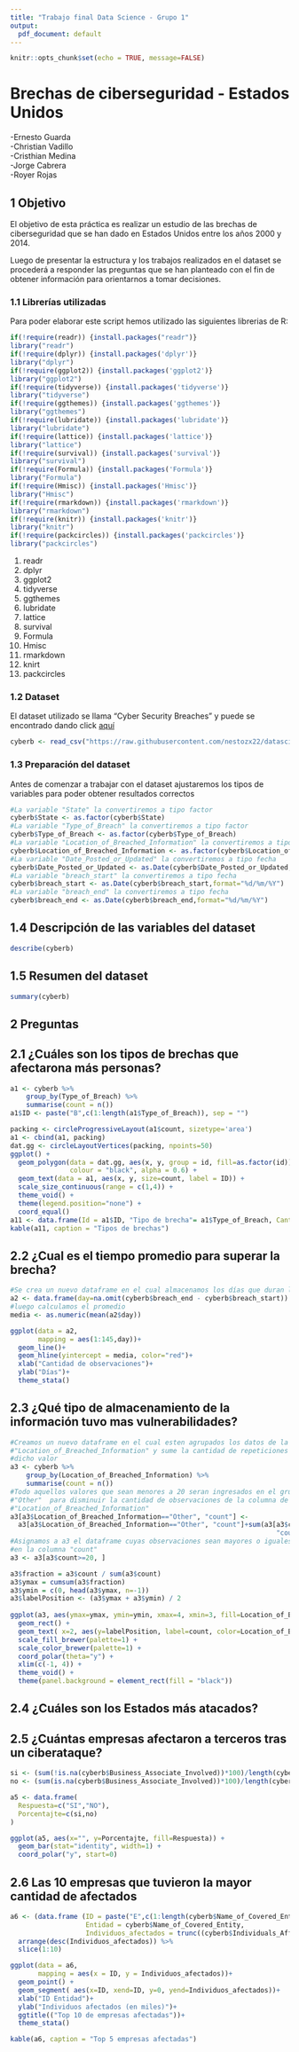 ```yaml
---
title: "Trabajo final Data Science - Grupo 1"
output:
  pdf_document: default
---
```


```r
knitr::opts_chunk$set(echo = TRUE, message=FALSE)
```
# Brechas de ciberseguridad - Estados Unidos    
-Ernesto Guarda  
-Christian Vadillo   
-Cristhian Medina  
-Jorge Cabrera  
-Royer Rojas  

## 1 Objetivo

El objetivo de esta práctica es realizar un estudio de las brechas de ciberseguridad que se han dado en Estados Unidos entre los años 2000 y 2014.
  
Luego de presentar la estructura y los trabajos realizados en el dataset se procederá a responder las preguntas que se han planteado con el fin de obtener información para orientarnos a tomar decisiones.  

### 1.1 Librerías utilizadas

Para poder elaborar este script hemos utilizado las siguientes librerias de R:

```r
if(!require(readr)) {install.packages("readr")}
library("readr")
if(!require(dplyr)) {install.packages('dplyr')}
library("dplyr")
if(!require(ggplot2)) {install.packages('ggplot2')}
library("ggplot2")
if(!require(tidyverse)) {install.packages('tidyverse')}
library("tidyverse")
if(!require(ggthemes)) {install.packages('ggthemes')}
library("ggthemes")
if(!require(lubridate)) {install.packages('lubridate')}
library("lubridate")
if(!require(lattice)) {install.packages('lattice')}
library("lattice")
if(!require(survival)) {install.packages('survival')}
library("survival")
if(!require(Formula)) {install.packages('Formula')}
library("Formula")
if(!require(Hmisc)) {install.packages('Hmisc')}
library("Hmisc")
if(!require(rmarkdown)) {install.packages('rmarkdown')}
library("rmarkdown")
if(!require(knitr)) {install.packages('knitr')}
library("knitr")
if(!require(packcircles)) {install.packages('packcircles')}
library("packcircles")
```
1. readr
2. dplyr
3. ggplot2
4. tidyverse
5. ggthemes
6. lubridate
7. lattice
8. survival
9. Formula
10. Hmisc
11. rmarkdown
12. knirt
13. packcircles

### 1.2 Dataset

El dataset utilizado se llama "Cyber Security Breaches" y puede se encontrado dando click [aquí](https://www.kaggle.com/alukosayoenoch/cyber-security-breaches-data)

```r
cyberb <- read_csv("https://raw.githubusercontent.com/nestozx22/datascience/main/Cyber%20Security%20Breaches.csv")
```

### 1.3 Preparación del dataset

Antes de comenzar a trabajar con el dataset ajustaremos los tipos de variables para poder obtener resultados correctos

```r
#La variable "State" la convertiremos a tipo factor
cyberb$State <- as.factor(cyberb$State)
#La variable "Type_of_Breach" la convertiremos a tipo factor
cyberb$Type_of_Breach <- as.factor(cyberb$Type_of_Breach)
#La variable "Location_of_Breached_Information" la convertiremos a tipo factor
cyberb$Location_of_Breached_Information <- as.factor(cyberb$Location_of_Breached_Information)
#La variable "Date_Posted_or_Updated" la convertiremos a tipo fecha
cyberb$Date_Posted_or_Updated <- as.Date(cyberb$Date_Posted_or_Updated,format="%d/%m/%Y")
#La variable "breach_start" la convertiremos a tipo fecha
cyberb$breach_start <- as.Date(cyberb$breach_start,format="%d/%m/%Y")
#La variable "breach_end" la convertiremos a tipo fecha
cyberb$breach_end <- as.Date(cyberb$breach_end,format="%d/%m/%Y")
```

## 1.4 Descripción de las variables del dataset
```r
describe(cyberb)
```
## 1.5 Resumen del dataset
```r
summary(cyberb)
```

## 2 Preguntas 
## 2.1 ¿Cuáles son los tipos de brechas que afectarona más personas? 

```r
a1 <- cyberb %>%
    group_by(Type_of_Breach) %>%
    summarise(count = n())
a1$ID <- paste("B",c(1:length(a1$Type_of_Breach)), sep = "")
```

```r

packing <- circleProgressiveLayout(a1$count, sizetype='area')
a1 <- cbind(a1, packing)
dat.gg <- circleLayoutVertices(packing, npoints=50)
ggplot() + 
  geom_polygon(data = dat.gg, aes(x, y, group = id, fill=as.factor(id)), 
               colour = "black", alpha = 0.6) +
  geom_text(data = a1, aes(x, y, size=count, label = ID)) +
  scale_size_continuous(range = c(1,4)) +
  theme_void() + 
  theme(legend.position="none") +
  coord_equal()
a11 <- data.frame(Id = a1$ID, "Tipo de brecha"= a1$Type_of_Breach, Cantidad=a1$count)
kable(a11, caption = "Tipos de brechas")
```

## 2.2 ¿Cual es el tiempo promedio para superar la brecha?

```r
#Se crea un nuevo dataframe en el cual almacenamos los días que duran las brechas
a2 <- data.frame(day=na.omit(cyberb$breach_end - cyberb$breach_start))
#luego calculamos el promedio 
media <- as.numeric(mean(a2$day))
```

```r

ggplot(data = a2,
       mapping = aes(1:145,day))+
  geom_line()+
  geom_hline(yintercept = media, color="red")+
  xlab("Cantidad de observaciones")+
  ylab("Días")+
  theme_stata()

```

## 2.3 ¿Qué tipo de almacenamiento de la información tuvo mas vulnerabilidades?

```r
#Creamos un nuevo dataframe en el cual esten agrupados los datos de la columna  
#"Location_of_Breached_Information" y sume la cantidad de repeticiones que tiene
#dicho valor
a3 <- cyberb %>%
    group_by(Location_of_Breached_Information) %>%
    summarise(count = n())
#Todo aquellos valores que sean menores a 20 seran ingresados en el grupo 
#"Other"  para disminuir la cantidad de observaciones de la columna de a3 
#"Location_of_Breached_Information"
a3[a3$Location_of_Breached_Information=="Other", "count"] <-  
  a3[a3$Location_of_Breached_Information=="Other", "count"]+sum(a3[a3$count<20, 
                                                                   "count"])
#Asignamos a a3 el dataframe cuyas observaciones sean mayores o iguales a 20  
#en la columna "count"
a3 <- a3[a3$count>=20, ]  
```

```r
a3$fraction = a3$count / sum(a3$count)
a3$ymax = cumsum(a3$fraction)
a3$ymin = c(0, head(a3$ymax, n=-1))
a3$labelPosition <- (a3$ymax + a3$ymin) / 2
 
ggplot(a3, aes(ymax=ymax, ymin=ymin, xmax=4, xmin=3, fill=Location_of_Breached_Information)) +
  geom_rect() +
  geom_text( x=2, aes(y=labelPosition, label=count, color=Location_of_Breached_Information), size=6) + 
  scale_fill_brewer(palette=1) +
  scale_color_brewer(palette=1) +
  coord_polar(theta="y") +
  xlim(c(-1, 4)) +
  theme_void() + 
  theme(panel.background = element_rect(fill = "black"))
```


## 2.4 ¿Cuáles son los Estados más atacados?
## 2.5 ¿Cuántas empresas afectaron a terceros tras un ciberataque?

```r
si <- (sum(!is.na(cyberb$Business_Associate_Involved))*100)/length(cyberb$Business_Associate_Involved)
no <- (sum(is.na(cyberb$Business_Associate_Involved))*100)/length(cyberb$Business_Associate_Involved)

a5 <- data.frame(
  Respuesta=c("SI","NO"),
  Porcentajte=c(si,no)
)
```

```r
ggplot(a5, aes(x="", y=Porcentajte, fill=Respuesta)) +
  geom_bar(stat="identity", width=1) +
  coord_polar("y", start=0)
```


## 2.6 Las 10 empresas que tuvieron la mayor cantidad de afectados

```r
a6 <- (data.frame (ID = paste("E",c(1:length(cyberb$Name_of_Covered_Entity)), sep = ""),
                   Entidad = cyberb$Name_of_Covered_Entity,
                   Individuos_afectados = trunc((cyberb$Individuals_Affected)/1000))) %>%
  arrange(desc(Individuos_afectados)) %>%
  slice(1:10)
```
```r
ggplot(data = a6, 
       mapping = aes(x = ID, y = Individuos_afectados))+
  geom_point() + 
  geom_segment( aes(x=ID, xend=ID, y=0, yend=Individuos_afectados))+
  xlab("ID Entidad")+
  ylab("Individuos afectados (en miles)")+
  ggtitle(("Top 10 de empresas afectadas"))+
  theme_stata()

kable(a6, caption = "Top 5 empresas afectadas")
```




